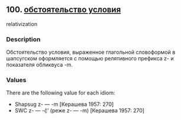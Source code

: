 ## 100. <a href =  'https://agricolamz.github.io/The_Circassian_Isoglosses_Database/100.html'>обстоятельство условия</a>
relativization

### Description

Обстоятельство условия, выраженное глагольной словоформой в шапсугском оформляется с помощью релятивного префикса z- и показателя обликвуса -m.

### Values
There are the following value for each idiom:

* Shapsug  z- — -m [Керашева 1957: 270] 
* SWC  z- — -č̣’ (реже z- — -m) [Керашева 1957: 270] 

